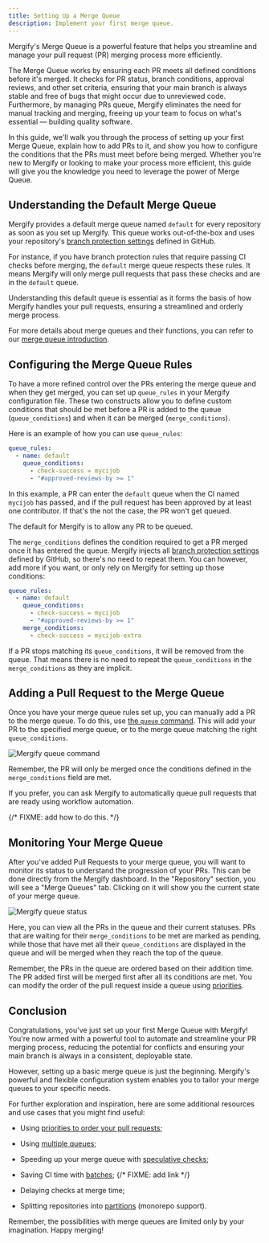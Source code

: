 ```yaml
---
title: Setting Up a Merge Queue
description: Implement your first merge queue.
---
```



Mergify's Merge Queue is a powerful feature that helps you streamline and
manage your pull request (PR) merging process more efficiently.

The Merge Queue works by ensuring each PR meets all defined conditions before
it's merged. It checks for PR status, branch conditions, approval reviews, and
other set criteria, ensuring that your main branch is always stable and free of
bugs that might occur due to unreviewed code. Furthermore, by managing PRs
queue, Mergify eliminates the need for manual tracking and merging, freeing up
your team to focus on what's essential — building quality software.

In this guide, we'll walk you through the process of setting up your first
Merge Queue, explain how to add PRs to it, and show you how to configure the
conditions that the PRs must meet before being merged. Whether you're new to
Mergify or looking to make your process more efficient, this guide will give
you the knowledge you need to leverage the power of Merge Queue.

<Youtube video="p46QbSetdQI" title="Demo merge queue"/>

## Understanding the Default Merge Queue

Mergify provides a default merge queue named `default` for every repository as
soon as you set up Mergify. This queue works out-of-the-box and uses your
repository's [branch protection
settings](https://docs.github.com/en/repositories/configuring-branches-and-merges-in-your-repository/managing-protected-branches/about-protected-branches)
defined in GitHub.

For instance, if you have branch protection rules that require passing CI
checks before merging, the `default` merge queue respects these rules. It means
Mergify will only merge pull requests that pass these checks and are in the
`default` queue.

Understanding this default queue is essential as it forms the basis of how
Mergify handles your pull requests, ensuring a streamlined and orderly merge
process.

For more details about merge queues and their functions, you can refer to our
[merge queue introduction](./).

## Configuring the Merge Queue Rules

To have a more refined control over the PRs entering the merge queue and when
they get merged, you can set up `queue_rules` in your Mergify configuration
file. These two constructs allow you to define custom conditions that should be
met before a PR is added to the queue (`queue_conditions`) and when it can be
merged (`merge_conditions`).

Here is an example of how you can use `queue_rules`:

```yaml
queue_rules:
  - name: default
    queue_conditions:
      - check-success = mycijob
      - "#approved-reviews-by >= 1"
```

In this example, a PR can enter the `default` queue when the CI named `mycijob`
has passed, and if the pull request has been approved by at least one
contributor. If that's the not the case, the PR won't get queued.

The default for Mergify is to allow any PR to be queued.

The `merge_conditions` defines the condition required to get a PR merged once
it has entered the queue. Mergify injects all [branch protection
settings](https://docs.github.com/en/repositories/configuring-branches-and-merges-in-your-repository/managing-protected-branches/about-protected-branches)
defined by GitHub, so there's no need to repeat them. You can however, add more
if you want, or only rely on Mergify for setting up those conditions:

```yaml
queue_rules:
  - name: default
    queue_conditions:
      - check-success = mycijob
      - "#approved-reviews-by >= 1"
    merge_conditions:
      - check-success = mycijob-extra
```

If a PR stops matching its `queue_conditions`, it will be removed from the
queue. That means there is no need to repeat the `queue_conditions` in the
`merge_conditions` as they are implicit.

## Adding a Pull Request to the Merge Queue

Once you have your merge queue rules set up, you can manually add a PR to the
merge queue. To do this, use [the `queue` command](/commands/queue). This will
add your PR to the specified merge queue, or to the merge queue matching the
right `queue_conditions`.

<Image src={queueCommandScreenshot} alt="Mergify queue command" />

Remember, the PR will only be merged once the conditions defined in the
`merge_conditions` field are met.

If you prefer, you can ask Mergify to automatically queue pull requests that
are ready using workflow automation.

{/* FIXME: add how to do this. */}

## Monitoring Your Merge Queue

After you've added Pull Requests to your merge queue, you will want to monitor
its status to understand the progression of your PRs. This can be done directly
from the Mergify dashboard. In the "Repository" section, you will see a "Merge
Queues" tab. Clicking on it will show you the current state of your merge
queue.

<Image src={queueStatusScreenshot} alt="Mergify queue status" />

Here, you can view all the PRs in the queue and their current statuses. PRs
that are waiting for their `merge_conditions` to be met are marked as pending,
while those that have met all their `queue_conditions` are displayed in the
queue and will be merged when they reach the top of the queue.

Remember, the PRs in the queue are ordered based on their addition time. The PR
added first will be merged first after all its conditions are met. You can
modify the order of the pull request inside a queue using
[priorities](/merge-queue/priority).

## Conclusion

Congratulations, you've just set up your first Merge Queue with Mergify! You're
now armed with a powerful tool to automate and streamline your PR merging
process, reducing the potential for conflicts and ensuring your main branch is
always in a consistent, deployable state.

However, setting up a basic merge queue is just the beginning. Mergify's
powerful and flexible configuration system enables you to tailor your merge
queues to your specific needs.

For further exploration and inspiration, here are some additional resources and
use cases that you might find useful:

- Using [priorities to order your pull requests](/merge-queue/priority);
- Using [multiple queues](/merge-queue/multi);
- Speeding up your merge queue with [speculative checks](/merge-queue/speculative-checks);
- Saving CI time with [batches](/merge-queue/batches);
{/* FIXME: add link */}
- Delaying checks at merge time;

- Splitting repositories into [partitions](/merge-queue/partitions)
  (monorepo support).

Remember, the possibilities with merge queues are limited only by your
imagination. Happy merging!
